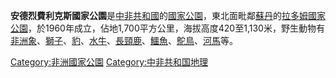 {{unreferenced|time=2011-09-13T15:47:11+00:00}}
{{Infobox protected area
| name = 安德烈費利克斯國家公園
| iucn_category =
| photo =
| photo_caption =
| location = [[中非共和国|中非共和国]]
| map = Central African Republic
| coordinates = {{coord|9|30|N|23|20|E|region:CF_type:landmark_source:kolossus-dewiki|display=inline,title}}
| area_km2 = 1700
| established = 1960
}}
'''安德烈費利克斯國家公園'''是[[中非共和國|中非共和國]]的[[國家公園|國家公園]]，東北面毗鄰[[蘇丹|蘇丹]]的[[拉多姆國家公園|拉多姆國家公園]]，於1960年成立，佔地1,700平方公里，海拔高度420至1,130米，野生動物有[[非洲象|非洲象]]、[[獅子|獅子]]、[[豹|豹]]、[[水牛|水牛]]、[[長頸鹿|長頸鹿]]、[[鱷魚|鱷魚]]、[[鴕鳥|鴕鳥]]、[[河馬|河馬]]等。

[[Category:非洲國家公園|Category:非洲國家公園]]
[[Category:中非共和国地理|Category:中非共和国地理]]

{{CentralAfricanRepublic-stub}}